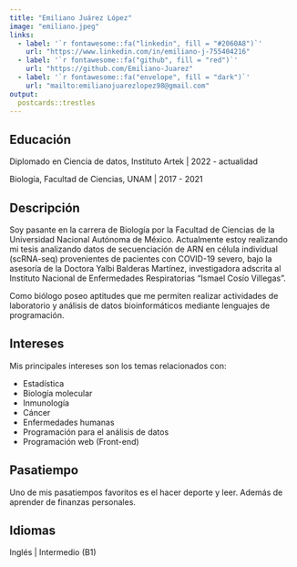 ```yaml
---
title: "Emiliano Juárez López"
image: "emiliano.jpeg"
links:
  - label: '`r fontawesome::fa("linkedin", fill = "#2060A8")`'
    url: "https://www.linkedin.com/in/emiliano-j-755404216"
  - label: '`r fontawesome::fa("github", fill = "red")`'
    url: "https://github.com/Emiliano-Juarez"
  - label: '`r fontawesome::fa("envelope", fill = "dark")`'
    url: "mailto:emilianojuarezlopez98@gmail.com"
output:
  postcards::trestles
---
```

## **Educación**
Diplomado en Ciencia de datos, Instituto Artek | 2022 - actualidad

Biología,  Facultad de Ciencias, UNAM | 2017 - 2021

## **Descripción**
Soy pasante en la carrera de Biología por la Facultad de Ciencias de la Universidad Nacional Autónoma de México. Actualmente estoy realizando mi tesis analizando datos de secuenciación de ARN en célula individual (scRNA-seq) provenientes de pacientes con COVID-19 severo, bajo la asesoría de la Doctora Yalbi Balderas Martínez, investigadora adscrita al Instituto Nacional de Enfermedades Respiratorias "Ismael Cosío Villegas".

  Como biólogo poseo aptitudes que me permiten realizar actividades de laboratorio y análisis de datos bioinformáticos mediante lenguajes de programación.

## **Intereses**
Mis principales intereses son los temas relacionados con:

- Estadística
- Biología molecular
- Inmunología
- Cáncer
- Enfermedades humanas
- Programación para el análisis de datos
- Programación web (Front-end)

## **Pasatiempo**
Uno de mis pasatiempos favoritos es el hacer deporte y leer. Además de aprender de finanzas personales.

## **Idiomas**
Inglés | Intermedio (B1)
